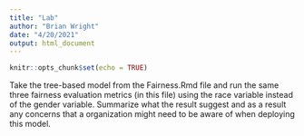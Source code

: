 ```yaml
---
title: "Lab"
author: "Brian Wright"
date: "4/20/2021"
output: html_document
---
```


```r
knitr::opts_chunk$set(echo = TRUE)
```

Take the tree-based model from the Fairness.Rmd file and run the same three fairness evaluation metrics (in this file) using the race variable instead of the gender variable. Summarize what the result suggest and as a result any concerns that a organization might need to be aware of when deploying this model. 

```r

```

